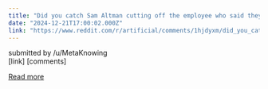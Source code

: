 ```yaml
---
title: "Did you catch Sam Altman cutting off the employee who said they will ask the model to recursively improve itself"
date: "2024-12-21T17:00:02.000Z"
link: "https://www.reddit.com/r/artificial/comments/1hjdyxm/did_you_catch_sam_altman_cutting_off_the_employee/"
---
```


submitted by    /u/MetaKnowing  
 [link]   [comments]

[Read more](https://www.reddit.com/r/artificial/comments/1hjdyxm/did_you_catch_sam_altman_cutting_off_the_employee/)
